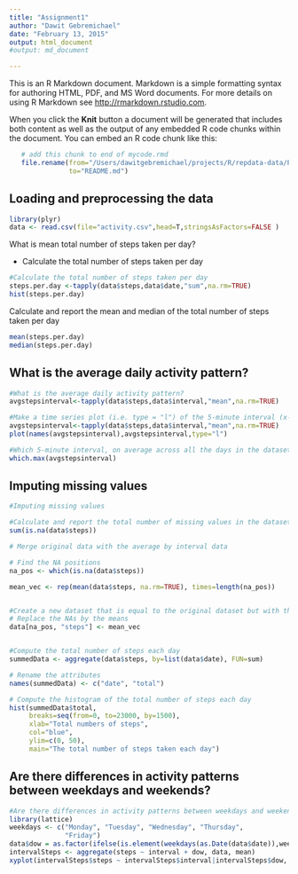 ```yaml
---
title: "Assignment1"
author: "Dawit Gebremichael"
date: "February 13, 2015"
output: html_document
#output: md_document

---
```


This is an R Markdown document. Markdown is a simple formatting syntax for authoring HTML, PDF, and MS Word documents. For more details on using R Markdown see <http://rmarkdown.rstudio.com>.

When you click the **Knit** button a document will be generated that includes both content as well as the output of any embedded R code chunks within the document. You can embed an R code chunk like this:
```r
   # add this chunk to end of mycode.rmd
   file.rename(from="/Users/dawitgebremichael/projects/R/repdata-data/PA1_template.md", 
               to="README.md")
```
<h2>Loading and preprocessing the data</h2>
```r


library(plyr)
data <- read.csv(file="activity.csv",head=T,stringsAsFactors=FALSE )
```

What is mean total number of steps taken per day?

- Calculate the total number of steps taken per day
```r

#Calculate the total number of steps taken per day
steps.per.day <-tapply(data$steps,data$date,"sum",na.rm=TRUE) 
hist(steps.per.day)

```
Calculate and report the mean and median of the total number of steps taken per day

```r
mean(steps.per.day)
median(steps.per.day)
```
<h2>What is the average daily activity pattern?</h2>
```r
#What is the average daily activity pattern?
avgstepsinterval<-tapply(data$steps,data$interval,"mean",na.rm=TRUE) 

#Make a time series plot (i.e. type = "l") of the 5-minute interval (x-axis) and the average number of steps taken, averaged across all days (y-axis)
avgstepsinterval<-tapply(data$steps,data$interval,"mean",na.rm=TRUE) 
plot(names(avgstepsinterval),avgstepsinterval,type="l")

#Which 5-minute interval, on average across all the days in the dataset, contains the maximum number of steps?
which.max(avgstepsinterval) 
```

<h2>Imputing missing values</h2>
```r
#Imputing missing values

#Calculate and report the total number of missing values in the dataset (i.e. the total number of rows with NAs)
sum(is.na(data$steps))

# Merge original data with the average by interval data

# Find the NA positions
na_pos <- which(is.na(data$steps))

mean_vec <- rep(mean(data$steps, na.rm=TRUE), times=length(na_pos))


#Create a new dataset that is equal to the original dataset but with the missing data filled in.
# Replace the NAs by the means
data[na_pos, "steps"] <- mean_vec


#Compute the total number of steps each day
summedData <- aggregate(data$steps, by=list(data$date), FUN=sum)

# Rename the attributes
names(summedData) <- c("date", "total")

# Compute the histogram of the total number of steps each day
hist(summedData$total, 
     breaks=seq(from=0, to=23000, by=1500),
     xlab="Total numbers of steps", 
     col="blue",    
     ylim=c(0, 50), 
     main="The total number of steps taken each day")
```
<h2>Are there differences in activity patterns between weekdays and weekends?</h2>
```r

#Are there differences in activity patterns between weekdays and weekends?
library(lattice)
weekdays <- c("Monday", "Tuesday", "Wednesday", "Thursday", 
              "Friday")
data$dow = as.factor(ifelse(is.element(weekdays(as.Date(data$date)),weekdays), "Weekday", "Weekend"))
intervalSteps <- aggregate(steps ~ interval + dow, data, mean)
xyplot(intervalSteps$steps ~ intervalSteps$interval|intervalSteps$dow, main="Average Steps per Day by Interval",xlab="Interval", ylab="Steps",layout=c(1,2), type="l")


```


